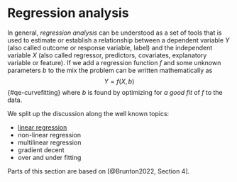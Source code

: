 # Regression analysis {.unnumbered}

In general, _regression analysis_ can be understood as a set of tools that is used to estimate or establish a relationship between a dependent variable $Y$ (also called outcome or response variable, label) and the independent variable $X$ (also called regressor, predictors, covariates, explanatory variable or feature).
If we add a regression function $f$ and some unknown parameters $b$ to the mix the problem can be written mathematically as
$$
Y = f(X, b)
$$ {#qe-curvefitting}
where $b$ is found by optimizing for _a good fit_ of $f$ to the data.

We split up the discussion along the well known topics:

- [linear regression](linear.qmd)
- non-linear regression
- multilinear regression
- gradient decent
- over and under fitting

Parts of this section are based on [@Brunton2022, Section 4].
